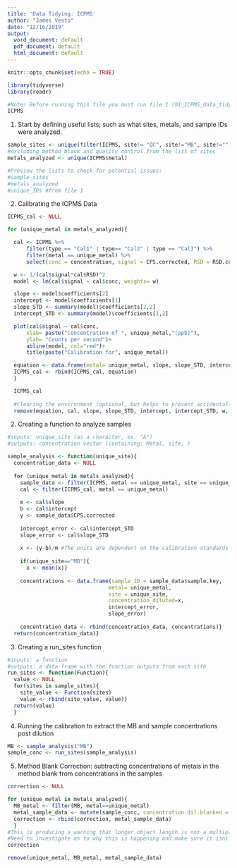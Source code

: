 ```yaml
---
title: 'Data Tidying: ICPMS'
author: "James Vesto"
date: "12/16/2019"
output:
  word_document: default
  pdf_document: default
  html_document: default
---
```


```r
knitr::opts_chunk$set(echo = TRUE)

library(tidyverse)
library(readr)
```

```r
#Note! Before running this file you must run file 1 (01_ICPMS_data_tidying.Rmd)
ICPMS
```

1) Start by defining useful lists; such as what sites, metals, and sample IDs were analyzed.

```r
sample_sites <- unique(filter(ICPMS, site!= "QC", site!="MB", site!="")$site)
#excluding method blank and quality control from the list of sites
metals_analyzed <- unique(ICPMS$metal)

#Preview the lists to check for potential issues:
#sample_sites
#metals_analyzed
#unique_IDs #from file 1
```

2) Calibrating the ICPMS Data

```r

ICPMS_cal <- NULL

for (unique_metal in metals_analyzed){

  cal <- ICPMS %>% 
      filter(type == "Cal1" | type== "Cal2" | type == "Cal3") %>% 
      filter(metal == unique_metal) %>%
      select(conc = concentration, signal = CPS.corrected, RSD = RSD.corrected) #(Kg/mL)

  w <- 1/(cal$signal*cal$RSD)^2 
  model <- lm(cal$signal ~ cal$conc, weights= w)

  slope <- model$coefficients[2]
  intercept <- model$coefficients[1]
  slope_STD <- summary(model)$coefficients[2,2]
  intercept_STD <- summary(model)$coefficients[1,2]

  plot(cal$signal ~ cal$conc,
      xlab= paste("Concentration of ", unique_metal,"(ppb)"),
      ylab= "Counts per second")+ 
      abline(model, col="red")+ 
      title(paste("Calibration for", unique_metal)) 

  equation <- data.frame(metal= unique_metal, slope, slope_STD, intercept, intercept_STD)
  ICPMS_cal <- rbind(ICPMS_cal, equation)
  }

  ICPMS_cal 
  
  #Clearing the environment (optional, but helps to prevent accidentally using the wrong object!)
  remove(equation, cal, slope, slope_STD, intercept, intercept_STD, w, model, unique_metal)
```

2) Creating a function to analyze samples
```r
#inputs: unique_site (as a character, ex. "A")
#outputs: concentration vector (containing: Metal, site, )

sample_analysis <- function(unique_site){
  concentration_data <- NULL
  
  for (unique_metal in metals_analyzed){
    sample_data <- filter(ICPMS, metal == unique_metal, site == unique_site) 
    cal <- filter(ICPMS_cal, metal == unique_metal) 
  
    m <- cal$slope 
    b <- cal$intercept 
    y <- sample_data$CPS.corrected
  
    intercept_error <- cal$intercept_STD
    slope_error <- cal$slope_STD
  
    x <- (y-b)/m #The units are dependent on the calibration standards (Kg/mL)
    
    if(unique_site=="MB"){
      x <- mean(x)}
  
    concentrations <- data.frame(sample_ID = sample_data$sample.key,
                                metal= unique_metal,
                                site = unique_site,
                                concentration_diluted=x, 
                                intercept_error, 
                                slope_error)
    
    concentration_data <- rbind(concentration_data, concentrations)}
  return(concentration_data)}

```

3) Creating a run_sites function
```r
#inputs: a function
#outputs: a data frame with the function outputs from each site
run_sites <- function(Function){
  value <- NULL
  for(sites in sample_sites){
    site_value <- Function(sites)
    value <- rbind(site_value, value)}
  return(value)
  }
```

4) Running the calibration to extract the MB and sample concentrations post dilution
```r
MB <- sample_analysis("MB")
sample_conc <- run_sites(sample_analysis)
```

5) Method Blank Correction: subtracting concentrations of metals in the method blank from concentrations in the samples
```r
correction <- NULL

for (unique_metal in metals_analyzed){
  MB_metal <- filter(MB, metal==unique_metal)
  metal_sample_data <- mutate(sample_conc, concentration.dil.blanked = concentration_diluted-MB$concentration_diluted)
  correction <- rbind(correction, metal_sample_data)
  }
#This is producing a warning that longer object length is not a multiple of shorter object length!
#Need to investigate as to why this is happening and make sure it isnt affecting the results!
correction

remove(unique_metal, MB_metal, metal_sample_data)
```
